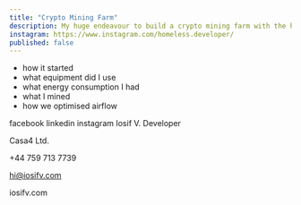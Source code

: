 ```yaml
---
title: "Crypto Mining Farm"
description: My huge endeavour to build a crypto mining farm with the help of my family in Romania.
instagram: https://www.instagram.com/homeless.developer/
published: false
---
```


- how it started
- what equipment did I use
- what energy consumption I had
- what I mined
- how we optimised airflow

facebook
linkedin
instagram
Iosif V.
Developer

Casa4 Ltd.

+44 759 713 7739

hi@iosifv.com

iosifv.com
